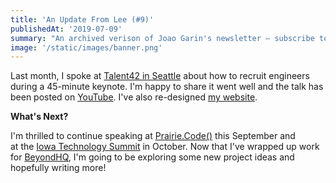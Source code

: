 ```yaml
---
title: 'An Update From Lee (#9)'
publishedAt: '2019-07-09'
summary: "An archived verison of Joao Garin's newsletter – subscribe to get early access."
image: '/static/images/banner.png'
---
```


Last month, I spoke at [Talent42 in Seattle](https://www.talent42.com/agenda/speakers/425777) about how
to recruit engineers during a 45-minute keynote. I'm happy to share it went well and the
talk has been posted on [YouTube](https://www.youtube.com/watch?v=chWOJB1LYkk).
I've also re-designed [my website](https://leerob.io).

**What's Next?**

I'm thrilled to continue speaking at [Prairie.Code()](https://prairiecode.amegala.com/Speakers) this September
and at the [Iowa Technology Summit](https://www.iowatechsummit.com/) in October.
Now that I've wrapped up work for [BeyondHQ](https://www.beyondhq.co/), I'm going to be exploring
some new project ideas and hopefully writing more!
